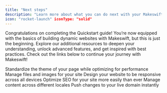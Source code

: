 ```yaml
---
title: "Next steps"
description: "Learn more about what you can do next with your Makeswift site."
icon: "rocket-launch" iconType: "solid"
---
```


Congratulations on completing the Quickstart guide! You’re now equipped with the basics of building dynamic websites with Makeswift, but this is just the beginning. Explore our additional resources to deepen your understanding, unlock advanced features, and get inspired with best practices. Check out the links below to continue your journey with Makeswift!

<CardGroup cols={3}>

  <Card title="Theming" icon="palette" href="/product/theming">
    Standardize the theme of your page while optimizing for performance
  </Card>
  <Card title="Files" icon="folder-open" href="/product/files">
    Manage files and images for your site
  </Card>
  <Card
    title="Responsive design"
    icon="laptop-mobile"
    iconType="solid"
    href="/product/responsive-design"
  >
    Design your website to be responsive across all devices
  </Card>
  <Card title="SEO" icon="magnifying-glass-chart" href="/product/SEO">
    Optimize SEO for your site more easily than ever
  </Card>
  <Card
    title="Localization"
    icon="map-location-dot"
    href="/product/localization"
  >
    Manage content across different locales
  </Card>
  <Card
    title="Publishing"
    icon="rocket-launch"
    iconType="solid"
    href="/product/publishing"
  >
    Push changes to your live domain instantly
  </Card>
</CardGroup>
